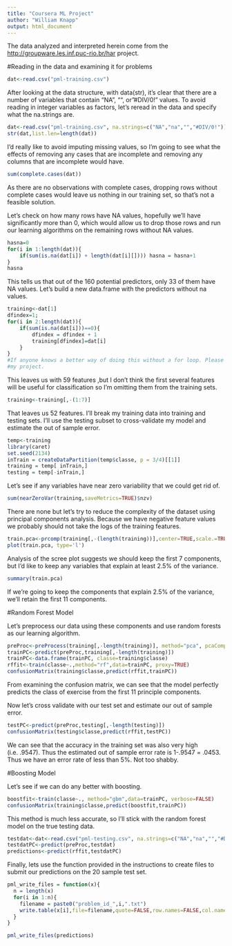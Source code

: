 ```yaml
---
title: "Coursera ML Project"
author: "William Knapp"
output: html_document
---
```


The data analyzed and interpreted herein come from the
[http://groupware.les.inf.puc-rio.br/har](Human Activity Recognition)
project.

#Reading in the data and examining it for problems
```r
dat<-read.csv("pml-training.csv")
```
After looking at the data structure, with data(str), it's clear that there
are a number of variables that contain "NA", "", or "#DIV/0!" values. To
avoid reading in integer variables as factors, let's reread in the data
and specify what the na.strings are.

```r
dat<-read.csv("pml-training.csv", na.strings=c("NA","na","","#DIV/0!"))
str(dat,list.len=length(dat))
```

I'd really like to avoid imputing missing values, so I'm going to
see what the effects of removing any cases that are incomplete and
removing any columns that are incomplete would have.

```r
sum(complete.cases(dat))
```
As there are no observations with complete cases, dropping rows without
complete cases would leave us nothing in our training set, so that's
not a feasible solution.

Let's check on how many rows have NA values, hopefully we'll have significantly
more than 0, which would allow us to drop those rows and run our learning
algorithms on the remaining rows without NA values.

```r
hasna=0
for(i in 1:length(dat)){
    if(sum(is.na(dat[i]) + length(dat[i][]))) hasna = hasna+1
}
hasna
```

This tells us that out of the 160 potential predictors, only 33 of them have
NA values. Let's build a new data.frame with the predictors without na values.


```r
training<-dat[1]
dfindex=1;
for(i in 2:length(dat)){
    if(sum(is.na(dat[i]))==0){
        dfindex = dfindex + 1
        training[dfindex]=dat[i]
    }
}
#If anyone knows a better way of doing this without a for loop. Please comment
#my project.
```

This leaves us with 59 features ,but I don't think the first several features
will be useful for classification so I'm omitting them from the training sets.

```r
training<-training[,-(1:7)]
```
That leaves us 52 features. I'll break my training data into training and testing
sets. I'll use the testing subset to cross-validate my model and estimate the
out of sample error.

```r
temp<-training
library(caret)
set.seed(2134)
inTrain = createDataPartition(temp$classe, p = 3/4)[[1]]
training = temp[ inTrain,]
testing = temp[-inTrain,]
```

Let's see if any variables have near zero variability that we could get
rid of.

```r
sum(nearZeroVar(training,saveMetrics=TRUE)$nzv)
```

There are none but let's try to reduce the complexity of the dataset using
principal components analysis. Because we have negative feature values we
probably should not take the logs of the training features.

```r
train.pca<-prcomp(training[,-(length(training))],center=TRUE,scale.=TRUE)
plot(train.pca, type='l')
```

Analysis of the scree plot suggests we should keep the first 7 components,
but I'd like to keep any variables that explain at least 2.5% of the variance.

```r
summary(train.pca)
```
If we're going to keep the components that explain 2.5% of the variance, we'll
retain the first 11 components.

#Random Forest Model

Let's preprocess our data using these components and use random forests
as our learning algorithm.

```r
preProc<-preProcess(training[,-length(training)], method="pca", pcaComp=11)
trainPC<-predict(preProc,training[,-length(training)])
trainPC<-data.frame(trainPC, classe=training$classe)
rffit<-train(classe~.,method="rf",data=trainPC, proxy=TRUE)
confusionMatrix(training$classe,predict(rffit,trainPC))
```

From examining the confusion matrix, we can see that the model perfectly
predicts the class of exercise from the first 11 principle components.

Now let's cross validate with our test set and estimate our out of sample error.

```r
testPC<-predict(preProc,testing[,-length(testing)])
confusionMatrix(testing$classe,predict(rffit,testPC))
```
We can see that the accuracy in the training set was also very high
(i.e. .9547). Thus the estimated out of sample error rate is 1-.9547
= .0453. Thus we have an error rate of less than 5%. Not too shabby.

#Boosting Model

Let's see if we can do any better with boosting.

```r
boostfit<-train(classe~., method="gbm",data=trainPC, verbose=FALSE)
confusionMatrix(training$classe,predict(boostfit,trainPC))
```
This method is much less accurate, so I'll stick with the random forest
model on the true testing data.

```r
testdat<-dat<-read.csv("pml-testing.csv", na.strings=c("NA","na","","#DIV/0!"))
testdatPC<-predict(preProc,testdat)
predictions<-predict(rffit,testdatPC)
```

Finally, lets use the function provided in the instructions to create
files to submit our predictions on the 20 sample test set.

```r
pml_write_files = function(x){
  n = length(x)
  for(i in 1:n){
    filename = paste0("problem_id_",i,".txt")
    write.table(x[i],file=filename,quote=FALSE,row.names=FALSE,col.names=FALSE)
  }
}

pml_write_files(predictions)
```
<!--
rfmod<-train(classe~.,data=train,method="rf", proxy=TRUE)
boostmod<-train(classe~.,data=train, method="gbm",verbose=FALSE)
classe<-train$classe
rfpred<-predict(rfmod,train)
boostpred<-predict(boostmod,train)




Video 2-3
training method="cv" indicates do cross validation
training number="n" Tells how many sets to perform cross validation on.

Video 2-5
training preProcess=c("center","scale") This will standardize the variables

Video 2-5 preprocess(trainingdata, method="knnImpute") will impute missing values
@ 9:54 Statement that if caret handles pre-processing, it will perform the same
preprocessing on the test set using the values from the training set.

Video 2-6 10:00
nsv<-NearZeroVar(training,saveMetrics=TRUE) finds variables with almost no variability
these could be removed to improve speed and potentially accuracy using variables that
actually vary

Video 2-7 8:45
prcomp(log10(train[,-outcome]+1)) taking log useful for principle components, but can't
take log of zero so add 1
10:13
preProc<-preProcess(log10(train[,-outcome]+1), method"pca",pcaComp=number principle components you want)
predictions<-predict(preProc,log10(train[,-outcome]+1))

11:25
modelfit<-train(outcome~.,method="whatever",data=predictions)

11:30
testpredictions<-predict(preProc,log10(test[,-outcome]+1))
confusionMatrix(test$outcome,predict(modelfit,testpredictions))

12:30
modelfit<-train(train$outcome~.,method="glm",preProcess="pca", data=train)
confusionMatrix(test$outcome,predict(modelfit,testing))
-->
